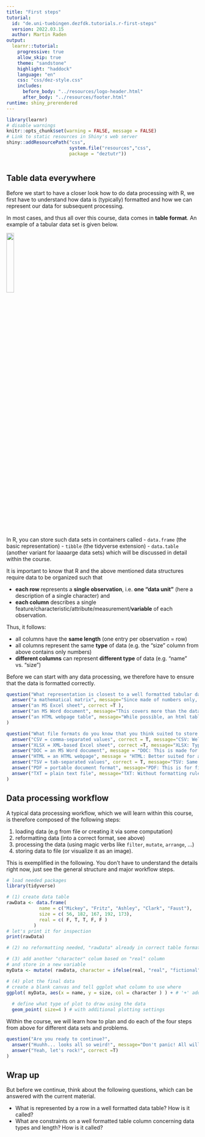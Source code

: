 ```yaml
---
title: "First steps"
tutorial:
  id: "de.uni-tuebingen.dezfdk.tutorials.r-first-steps"
  version: 2022.03.15
  author: Martin Raden
output: 
  learnr::tutorial:
    progressive: true
    allow_skip: true
    theme: "sandstone"
    highlight: "haddock"
    language: "en"
    css: "css/dez-style.css"
    includes:
      before_body: "../resources/logo-header.html"
      after_body: "../resources/footer.html"
runtime: shiny_prerendered
---
```

  
```r
library(learnr)
# disable warnings
knitr::opts_chunk$set(warning = FALSE, message = FALSE) 
# Link to static resources in Shiny's web server
shiny::addResourcePath("css",
                       system.file("resources","css",
                       package = "deztutr"))
```

```css
```

## Table data everywhere

Before we start to have a closer look how to do data processing with R, we first have to understand how data is (typically) formatted and how we can represent our data for subsequent processing.

In most cases, and thus all over this course, data comes in **table format**. 
An example of a tabular data set is given below.

![](images/data.frame.example.png){width=20%}

In R, you can store such data sets in containers called
- `data.frame` (the basic representation)
- `tibble` (the tidyverse extension)
- `data.table` (another variant for laaaarge data sets)
which will be discussed in detail within the course.

It is important to know that R and the above mentioned data structures require data to be organized such that

- **each row** represents a **single observation**, i.e. **one "data unit"** (here a description of a single character) and
- **each column** describes a single feature/characteristic/attribute/measurement/**variable** of each observation.

Thus, it follows:

- all columns have the **same length** (one entry per observation = row)
- all columns represent the same **type** of data (e.g. the "size" column from above contains only numbers)
- **different columns** can represent **different type** of data (e.g. "name" vs. "size")

Before we can start with any data processing, we therefore have to ensure that the data is formatted correctly.

```r
question("What representation is closest to a well formatted tabular data set described above?",
  answer("a mathematical matrix", message="Since made of numbers only, better use a dedicated data structure suited for mathematical operations."),
  answer("an MS Excel sheet", correct =T ),
  answer("an MS Word document", message="This covers more than the data table."),
  answer("an HTML webpage table", message="While possible, an html table poses not all constraints from above.")
)
```


```r
question("What file formats do you know that you think suited to store such data?",
  answer("CSV = comma-separated values", correct = T, message="CSV: Well suited and compact format. Separator can also be a semicolon etc."),
  answer("XLSX = XML-based Excel sheet", correct =T, message="XLSX: Typically good for final data to show your supervisor but not as an intermediate data storage."),
  answer("DOC = an MS Word document", message = "DOC: This is made for formatted text."),
  answer("HTML = an HTML webpage", message = "HTML: Better suited for any kind of information but not best for tabular data."),
  answer("TSV = tab-separated values", correct = T, message="TSV: Same as CSV."),
  answer("PDF = portable document format", message="PDF: This is for final presentation/printing, not data storage."),
  answer("TXT = plain text file", message="TXT: Without formatting rules it will be hard to read the data again.")
)
```


## Data processing workflow


A typical data processing workflow, which we will learn within this course, is therefore composed of the following steps:

1. loading data (e.g from file or creating it via some computation)
2. reformatting data (into a correct format, see above)
3. processing the data (using magic verbs like `filter`, `mutate`, `arrange`, ...)
4. storing data to file (or visualize it as an image).

This is exemplified in the following.
You don't have to understand the details right now, just see the general structure and major workflow steps.

```r
# load needed packages
library(tidyverse)

# (1) create data table
rawData <- data.frame(
            name = c("Mickey", "Fritz", "Ashley", "Clark", "Faust"),
            size = c( 56, 182, 167, 192, 173),
            real = c( F, T, T, F, F )
          )
# let's print it for inspection
print(rawData)

# (2) no reformatting needed, "rawData" already in correct table format

# (3) add another "character" colum based on "real" column
# and store in a new variable
myData <- mutate( rawData, character = ifelse(real, "real", "fictional") )

# (4) plot the final data
# create a blank canvas and tell ggplot what column to use where
ggplot( myData, aes(x = name, y = size, col = character ) ) + # '+' adds the next plot element
  
  # define what type of plot to draw using the data
  geom_point( size=4 ) # with additional plotting settings

```

Within the course, we will learn how to plan and do each of the four steps from above for different data sets and problems.


```r
question("Are you ready to continue?",
  answer("Huuhh... looks all so weird!", message="Don't panic! All will be good! ;)"),
  answer("Yeah, let's rock!", correct =T)
)
```



## Wrap up

But before we continue, think about the following questions, which can be answered with the current material.

- What is represented by a row in a well formatted data table? How is it called?
- What are constraints on a well formatted table column concerning data types and length? How is it called?


